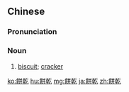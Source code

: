 {{also|饼干}}
==Chinese==
{{zh-forms|s=饼干|alt=餅亁}}

===Pronunciation===
{{zh-pron
|m=bǐnggān
|c=beng2 gon1
|mn=piáⁿ-koaⁿ
|cat=n
}}

===Noun===
{{zh-noun}}

# [[biscuit]]; [[cracker]]

{{zh-cat|Elementary}}

[[ko:餅乾]]
[[hu:餅乾]]
[[mg:餅乾]]
[[ja:餅乾]]
[[zh:餅乾]]